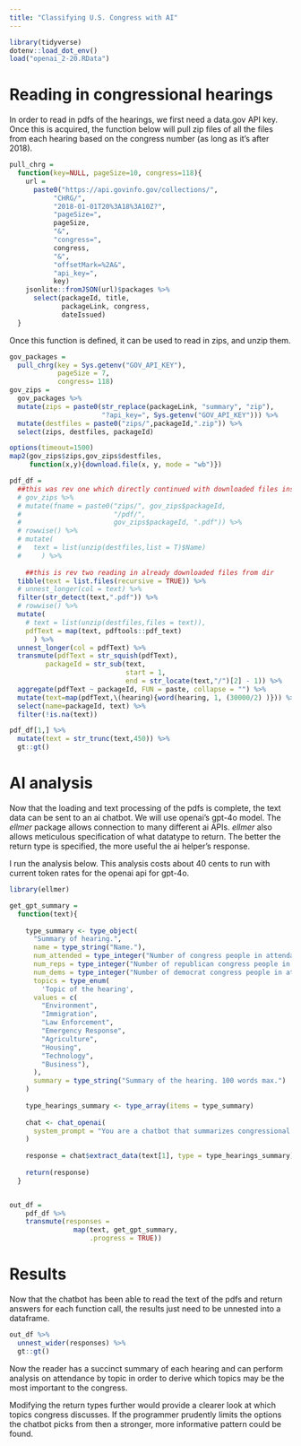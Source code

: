 ```yaml
---
title: "Classifying U.S. Congress with AI"
---
```


```r

library(tidyverse)
dotenv::load_dot_env()
load("openai_2-20.RData")

```

# Reading in congressional hearings

In order to read in pdfs of the hearings, we first need a data.gov API key. Once this is acquired, the function below will pull zip files of all the files from each hearing based on the congress number (as long as it's after 2018).

```r

pull_chrg = 
  function(key=NULL, pageSize=10, congress=118){
    url =
      paste0("https://api.govinfo.gov/collections/",
           "CHRG/",
           "2018-01-01T20%3A18%3A10Z?",
           "pageSize=",
           pageSize,
           "&",
           "congress=",
           congress,
           "&",
           "offsetMark=%2A&",
           "api_key=",
           key)
    jsonlite::fromJSON(url)$packages %>% 
      select(packageId, title, 
             packageLink, congress, 
             dateIssued)
  }

```

Once this function is defined, it can be used to read in zips, and unzip them.


```r

gov_packages =
  pull_chrg(key = Sys.getenv("GOV_API_KEY"),
            pageSize = 7,
            congress= 118)
gov_zips = 
  gov_packages %>% 
  mutate(zips = paste0(str_replace(packageLink, "summary", "zip"),
                       "?api_key=", Sys.getenv("GOV_API_KEY"))) %>% 
  mutate(destfiles = paste0("zips/",packageId,".zip")) %>% 
  select(zips, destfiles, packageId)

options(timeout=1500)
map2(gov_zips$zips,gov_zips$destfiles,
     function(x,y){download.file(x, y, mode = "wb")})

```


```r

pdf_df = 
  ##this was rev one which directly continued with downloaded files instead of reading in from dir.
  # gov_zips %>%
  # mutate(fname = paste0("zips/", gov_zips$packageId,
  #                       "/pdf/", 
  #                       gov_zips$packageId, ".pdf")) %>% 
  # rowwise() %>% 
  # mutate(
  #   text = list(unzip(destfiles,list = T)$Name)
  #     ) %>% 
  
    ##this is rev two reading in already downloaded files from dir
  tibble(text = list.files(recursive = TRUE)) %>% 
  # unnest_longer(col = text) %>% 
  filter(str_detect(text,".pdf")) %>% 
  # rowwise() %>% 
  mutate(
    # text = list(unzip(destfiles,files = text)),
    pdfText = map(text, pdftools::pdf_text)
      ) %>% 
  unnest_longer(col = pdfText) %>% 
  transmute(pdfText = str_squish(pdfText),
         packageId = str_sub(text, 
                             start = 1,
                             end = str_locate(text,"/")[2] - 1)) %>% 
  aggregate(pdfText ~ packageId, FUN = paste, collapse = "") %>% 
  mutate(text=map(pdfText,\(hearing){word(hearing, 1, (30000/2) )})) %>% #max tokens divided by average tokens per word in English (1.5) plus .5 since congress likes the big words
  select(name=packageId, text) %>% 
  filter(!is.na(text))

```


```r

pdf_df[1,] %>% 
  mutate(text = str_trunc(text,450)) %>% 
  gt::gt()

```

# AI analysis

Now that the loading and text processing of the pdfs is complete, the text data can be sent to an ai chatbot. We will use openai's gpt-4o model. The *ellmer* package allows connection to many different ai APIs. *ellmer* also allows meticulous specification of what datatype to return. The better the return type is specified, the more useful the ai helper's response.

I run the analysis below. This analysis costs about 40 cents to run with current token rates for the openai api for gpt-4o.


```r
library(ellmer)

get_gpt_summary = 
  function(text){
    
    type_summary <- type_object(
      "Summary of hearing.",
      name = type_string("Name."),
      num_attended = type_integer("Number of congress people in attendance."),
      num_reps = type_integer("Number of republican congress people in attendance."),
      num_dems = type_integer("Number of democrat congress people in attendance."),
      topics = type_enum(
        'Topic of the hearing',
      values = c(
        "Environment",
        "Immigration",
        "Law Enforcement",
        "Emergency Response",
        "Agriculture",
        "Housing",
        "Technology",
        "Business"),
      ),
      summary = type_string("Summary of the hearing. 100 words max.")
    )
    
    type_hearings_summary <- type_array(items = type_summary)
    
    chat <- chat_openai(
      system_prompt = "You are a chatbot that summarizes congressional hearings."
    )
    
    response = chat$extract_data(text[1], type = type_hearings_summary)
    
    return(response)
  }


out_df = 
    pdf_df %>% 
    transmute(responses = 
                map(text, get_gpt_summary,
                    .progress = TRUE))
```


# Results

Now that the chatbot has been able to read the text of the pdfs and return answers for each function call, the results just need to be unnested into a dataframe.

```r

out_df %>% 
  unnest_wider(responses) %>% 
  gt::gt()

```

Now the reader has a succinct summary of each hearing and can perform analysis on attendance by topic in order to derive which topics may be the most important to the congress.

Modifying the return types further would provide a clearer look at which topics congress discusses. If the programmer prudently limits the options the chatbot picks from then a stronger, more informative pattern could be found. 